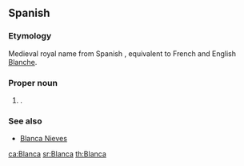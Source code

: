 ==Spanish==

===Etymology===
Medieval royal name from Spanish {{term|blanco||white|lang=es}}, equivalent to French and English [[Blanche]].

===Proper noun===
{{infl|es|proper noun|f}}

# {{given name|female|lang=es}}.

===See also===
*[[Blanca Nieves]]

[[ca:Blanca]]
[[sr:Blanca]]
[[th:Blanca]]